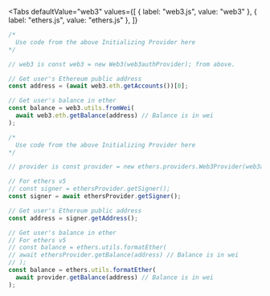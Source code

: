 
<Tabs
defaultValue="web3"
values={[
  { label: "web3.js", value: "web3" },
  { label: "ethers.js", value: "ethers.js" },
]}
>
<TabItem value="web3">

```js
/*
  Use code from the above Initializing Provider here
*/

// web3 is const web3 = new Web3(web3authProvider); from above.

// Get user's Ethereum public address
const address = (await web3.eth.getAccounts())[0];

// Get user's balance in ether
const balance = web3.utils.fromWei(
  await web3.eth.getBalance(address) // Balance is in wei
);
```

  </TabItem>
<TabItem value="ethers.js">

```js
/*
  Use code from the above Initializing Provider here
*/

// provider is const provider = new ethers.providers.Web3Provider(web3authProvider); from above.

// For ethers v5
// const signer = ethersProvider.getSigner();
const signer = await ethersProvider.getSigner();

// Get user's Ethereum public address
const address = signer.getAddress();

// Get user's balance in ether
// For ethers v5
// const balance = ethers.utils.formatEther(
// await ethersProvider.getBalance(address) // Balance is in wei
// );
const balance = ethers.utils.formatEther(
  await provider.getBalance(address) // Balance is in wei
);
```

</TabItem>

</Tabs>
